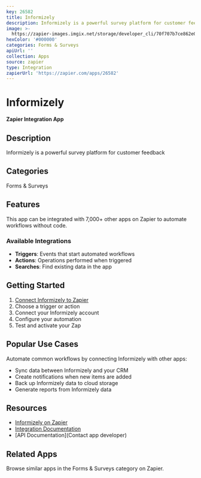 ```yaml
---
key: 26582
title: Informizely
description: Informizely is a powerful survey platform for customer feedback
image: >-
  https://zapier-images.imgix.net/storage/developer_cli/70f707b7ce862e04a5fab5af327b5e90_3.png?auto=format%2Ccompress&ixlib=python-3.0.0&q=50
hexColor: '#000000'
categories: Forms & Surveys
apiUrl: ''
collection: Apps
source: zapier
type: Integration
zapierUrl: 'https://zapier.com/apps/26582'
---
```

# Informizely

**Zapier Integration App**

## Description

Informizely is a powerful survey platform for customer feedback

## Categories

Forms & Surveys

## Features

This app can be integrated with 7,000+ other apps on Zapier to automate workflows without code.

### Available Integrations

- **Triggers**: Events that start automated workflows
- **Actions**: Operations performed when triggered
- **Searches**: Find existing data in the app

## Getting Started

1. [Connect Informizely to Zapier](https://zapier.com/apps/26582)
2. Choose a trigger or action
3. Connect your Informizely account
4. Configure your automation
5. Test and activate your Zap

## Popular Use Cases

Automate common workflows by connecting Informizely with other apps:

- Sync data between Informizely and your CRM
- Create notifications when new items are added
- Back up Informizely data to cloud storage
- Generate reports from Informizely data

## Resources

- [Informizely on Zapier](https://zapier.com/apps/26582)
- [Integration Documentation](https://zapier.com/apps/26582/integrations)
- [API Documentation](Contact app developer)

## Related Apps

Browse similar apps in the Forms & Surveys category on Zapier.
